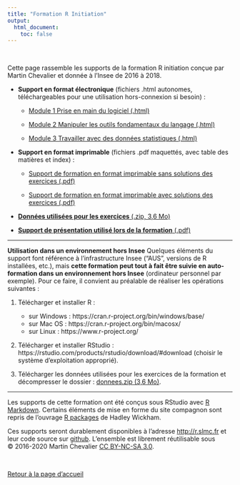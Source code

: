```yaml
---
title: "Formation R Initiation"
output:
  html_document:
    toc: false
---
```


\ 

Cette page rassemble les supports de la formation R initiation conçue par Martin Chevalier et donnée à l'Insee de 2016 à 2018. 

- **Support en format électronique** (fichiers .html autonomes, téléchargeables pour une utilisation hors-connexion si besoin) : 

    - [Module 1 Prise en main du logiciel (.html)](module1.html)

    - [Module 2 Manipuler les outils fondamentaux du langage (.html)](module2.html)

    - [Module 3 Travailler avec des données statistiques (.html)](module3.html)
    

- **Support en format imprimable** (fichiers .pdf maquettés, avec table des matières et index) : 

    - [Support de formation en format imprimable sans solutions des exercices (.pdf)](livret.pdf)

    - [Support de formation en format imprimable avec solutions des exercices (.pdf)](livret_sol.pdf)

- [**Données utilisées pour les exercices** (.zip, 3,6 Mo)](donnees.zip)

- [**Support de présentation utilisé lors de la formation** (.pdf)](presentation.pdf)

<hr>

**Utilisation dans un environnement hors Insee** Quelques éléments du support font référence à l'infrastructure Insee ("AUS", versions de R installées, etc.), mais **cette formation peut tout à fait être suivie en auto-formation dans un environnement hors Insee** (ordinateur personnel par exemple). Pour ce faire, il convient au préalable de réaliser les opérations suivantes : 

1. Télécharger et installer R : 
    - sur Windows : https://cran.r-project.org/bin/windows/base/
    - sur Mac OS : https://cran.r-project.org/bin/macosx/
    - sur Linux : https://www.r-project.org/

2. Télécharger et installer RStudio : https://rstudio.com/products/rstudio/download/#download  (choisir le système d'exploitation approprié).

3. Télécharger les données utilisées pour les exercices de la formation et décompresser le dossier : [donnees.zip (3,6 Mo)](donnees.zip).

<hr>

Les supports de cette formation ont été conçus sous RStudio avec [R Markdown](http://rmarkdown.rstudio.com/). Certains éléments de mise en forme du site compagnon sont repris de l'ouvrage [R packages](http://r-pkgs.had.co.nz/) de Hadley Wickham. 
  
Ces supports seront durablement disponibles à l'adresse [http://r.slmc.fr](http://r.slmc.fr/) et leur code source sur [github](https://github.com/martinchevalier/r_init). L'ensemble est librement réutilisable sous &copy;\ 2016-2020 Martin Chevalier [CC BY-NC-SA 3.0](https://creativecommons.org/licenses/by-nc-sa/3.0/fr).

\ 

[Retour à la page d'accueil](..)
